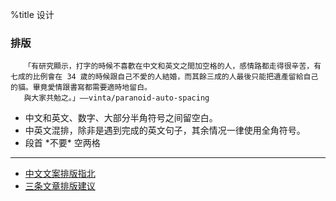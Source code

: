 %title 设计

=== 排版 ===
    「有研究顯示，打字的時候不喜歡在中文和英文之間加空格的人，感情路都走得很辛苦，有七成的比例會在 34 歲的時候跟自己不愛的人結婚，而其餘三成的人最後只能把遺產留給自己的貓。畢竟愛情跟書寫都需要適時地留白。
    與大家共勉之。」——vinta/paranoid-auto-spacing


* 中文和英文、数字、大部分半角符号之间留空白。
* 中英文混排，除非是遇到完成的英文句子，其余情况一律使用全角符号。
* 段首 *不要* 空两格

----

* [[https://github.com/sparanoid/chinese-copywriting-guidelines|中文文案排版指北]]
* [[http://jianshu.io/p/d185cba61119|三条文章排版建议]]
